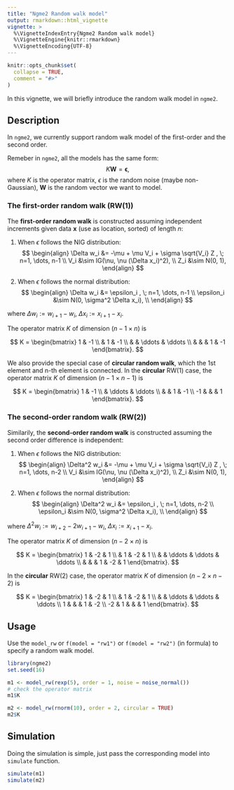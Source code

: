 ```yaml
---
title: "Ngme2 Random walk model"
output: rmarkdown::html_vignette
vignette: >
  %\VignetteIndexEntry{Ngme2 Random walk model}
  %\VignetteEngine{knitr::rmarkdown}
  %\VignetteEncoding{UTF-8}
---
```


```r
knitr::opts_chunk$set(
  collapse = TRUE,
  comment = "#>"
)
```

In this vignette, we will briefly introduce the random walk model in `ngme2`.

## Description

In `ngme2`, we currently support random walk model of the first-order and the second order.

Remeber in `ngme2`, all the models has the same form:
$$K \mathbf{W} = \boldsymbol{\epsilon},$$
where $K$ is the operator matrix, $\epsilon$ is the random noise (maybe non-Gaussian),
$\mathbf{W}$ is the random vector we want to model.

### The first-order random walk (RW(1))

The **first-order random walk** is constructed assuming independent increments given data
$\mathbf{x}$ (use as location, sorted) of length $n$:

1. When $\epsilon$ follows the NIG distribution:
$$
\begin{align}
\Delta w_i &= -\mu + \mu V_i + \sigma \sqrt{V_i} Z , \; n=1, \dots, n-1 \\
V_i &\sim IG(\nu, \nu (\Delta x_i)^2), \\
Z_i &\sim N(0, 1),
\end{align}
$$

2. When $\epsilon$ follows the normal distribution:
$$
\begin{align}
\Delta w_i &= \epsilon_i , \; n=1, \dots, n-1 \\
\epsilon_i &\sim N(0, \sigma^2 \Delta x_i), \\
\end{align}
$$

where $\Delta w_i := w_{i+1} - w_{i}$, $\Delta x_i := x_{i+1} - x_{i}$.

The operator matrix $K$ of dimension $(n-1 \times n)$ is

$$
K =
  \begin{bmatrix}
    1 & -1 \\
      & 1 & -1 \\
      & & \ddots & \ddots \\
      & & & 1 & -1
  \end{bmatrix}.
$$

We also provide the special case of **circular random walk**, which the 1st element and n-th element is connected.
In the **circular** RW(1) case, the operator matrix $K$ of dimension $(n-1 \times n-1)$ is

$$
K =
  \begin{bmatrix}
    1 & -1 \\
      & \ddots & \ddots \\
      &  & 1 & -1 \\
       -1 & & & 1
  \end{bmatrix}.
$$

### The second-order random walk (RW(2))

Similarily, the **second-order random walk** is constructed assuming the second order difference is independent:

1. When $\epsilon$ follows the NIG distribution:
$$
\begin{align}
\Delta^2 w_i &= -\mu + \mu V_i + \sigma \sqrt{V_i} Z , \; n=1, \dots, n-2 \\
V_i &\sim IG(\nu, \nu (\Delta x_i)^2), \\
Z_i &\sim N(0, 1),
\end{align}
$$

2. When $\epsilon$ follows the normal distribution:
$$
\begin{align}
\Delta^2 w_i &= \epsilon_i , \; n=1, \dots, n-2 \\
\epsilon_i &\sim N(0, \sigma^2 \Delta x_i), \\
\end{align}
$$

where $\Delta^2 w_i := w_{i+2} - 2w_{i+1} - w_{i}$, $\Delta x_i := x_{i+1} - x_{i}$.

The operator matrix $K$ of dimension $(n-2 \times n)$ is

$$
K =
  \begin{bmatrix}
    1 & -2 & 1 \\
      & 1 & -2 & 1 \\
      & & \ddots & \ddots & \ddots \\
      & & & 1 & -2 & 1
  \end{bmatrix}.
$$

In the **circular** RW(2) case, the operator matrix $K$ of dimension $(n-2 \times n-2)$ is

$$
K =
  \begin{bmatrix}
    1 & -2 & 1 \\
      & 1 & -2 & 1 \\
      & & \ddots & \ddots & \ddots \\
      1 & & & 1 & -2 \\
      -2 & 1 & & & 1
  \end{bmatrix}.
$$


## Usage

Use the `model_rw` or `f(model = "rw1")` or `f(model = "rw2")` (in formula) to specify a random walk model.

```r
library(ngme2)
set.seed(16)

m1 <- model_rw(rexp(5), order = 1, noise = noise_normal())
# check the operator matrix
m1$K

m2 <- model_rw(rnorm(10), order = 2, circular = TRUE)
m2$K
```

## Simulation

Doing the simulation is simple, just pass the corresponding model into `simulate` function.

```r
simulate(m1)
simulate(m2)
```
